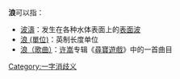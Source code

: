 '''浪'''可以指：
*[[波濤|波濤]]：发生在各种水体表面上的[[表面波|表面波]]
*[[浪_(單位)|浪 (單位)]]：英制长度单位
*[[尋寶遊戲#曲目|浪（歌曲）]]：[[许嵩|许嵩]]专辑《[[尋寶遊戲|尋寶遊戲]]》中的一首曲目

{{disambig}}

[[Category:一字消歧义|Category:一字消歧义]]